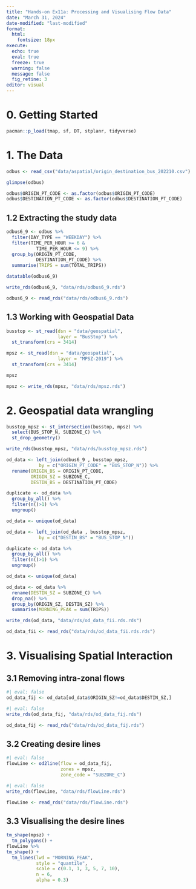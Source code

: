 ```yaml
---
title: "Hands-on Ex11a: Processing and Visualising Flow Data"
date: "March 31, 2024"
date-modified: "last-modified"
format: 
  html:
    fontsize: 18px
execute:
  echo: true
  eval: true
  freeze: true
  warning: false
  message: false
  fig_retine: 3
editor: visual
---
```


# 0. Getting Started

```r
pacman::p_load(tmap, sf, DT, stplanr, tidyverse)
```

# 1. The Data
```r
odbus <- read_csv("data/aspatial/origin_destination_bus_202210.csv")
```

```r
glimpse(odbus)
```

```r
odbus$ORIGIN_PT_CODE <- as.factor(odbus$ORIGIN_PT_CODE)
odbus$DESTINATION_PT_CODE <- as.factor(odbus$DESTINATION_PT_CODE) 
```

## 1.2 Extracting the study data
```r
odbus6_9 <- odbus %>%
  filter(DAY_TYPE == "WEEKDAY") %>%
  filter(TIME_PER_HOUR >= 6 &
           TIME_PER_HOUR <= 9) %>%
  group_by(ORIGIN_PT_CODE,
           DESTINATION_PT_CODE) %>%
  summarise(TRIPS = sum(TOTAL_TRIPS))
```

```r
datatable(odbus6_9)
```

```r
write_rds(odbus6_9, "data/rds/odbus6_9.rds")
```

```r
odbus6_9 <- read_rds("data/rds/odbus6_9.rds")
```

## 1.3 Working with Geospatial Data
```r
busstop <- st_read(dsn = "data/geospatial",
                   layer = "BusStop") %>%
  st_transform(crs = 3414)
```

```r
mpsz <- st_read(dsn = "data/geospatial",
                   layer = "MPSZ-2019") %>%
  st_transform(crs = 3414)
```
```r
mpsz
```

```r
mpsz <- write_rds(mpsz, "data/rds/mpsz.rds")
```

# 2. Geospatial data wrangling
```r
busstop_mpsz <- st_intersection(busstop, mpsz) %>%
  select(BUS_STOP_N, SUBZONE_C) %>%
  st_drop_geometry()
```

```r
write_rds(busstop_mpsz, "data/rds/busstop_mpsz.rds")  
```

```r
od_data <- left_join(odbus6_9 , busstop_mpsz,
            by = c("ORIGIN_PT_CODE" = "BUS_STOP_N")) %>%
  rename(ORIGIN_BS = ORIGIN_PT_CODE,
         ORIGIN_SZ = SUBZONE_C,
         DESTIN_BS = DESTINATION_PT_CODE)
```

```r
duplicate <- od_data %>%
  group_by_all() %>%
  filter(n()>1) %>%
  ungroup()
```

```r
od_data <- unique(od_data)
```

```r
od_data <- left_join(od_data , busstop_mpsz,
            by = c("DESTIN_BS" = "BUS_STOP_N")) 
```

```r
duplicate <- od_data %>%
  group_by_all() %>%
  filter(n()>1) %>%
  ungroup()
```

```r
od_data <- unique(od_data)
```

```r
od_data <- od_data %>%
  rename(DESTIN_SZ = SUBZONE_C) %>%
  drop_na() %>%
  group_by(ORIGIN_SZ, DESTIN_SZ) %>%
  summarise(MORNING_PEAK = sum(TRIPS))
```

```r
write_rds(od_data, "data/rds/od_data_fii.rds.rds")
```

```r
od_data_fii <- read_rds("data/rds/od_data_fii.rds.rds")
```

# 3. Visualising Spatial Interaction

## 3.1 Removing intra-zonal flows
```r
#| eval: false
od_data_fij <- od_data[od_data$ORIGIN_SZ!=od_data$DESTIN_SZ,]
```

```r
#| eval: false
write_rds(od_data_fij, "data/rds/od_data_fij.rds")
```

```r
od_data_fij <- read_rds("data/rds/od_data_fij.rds")
```

## 3.2 Creating desire lines
```r
#| eval: false
flowLine <- od2line(flow = od_data_fij, 
                    zones = mpsz,
                    zone_code = "SUBZONE_C")
```

```r
#| eval: false
write_rds(flowLine, "data/rds/flowLine.rds")
```

```r
flowLine <- read_rds("data/rds/flowLine.rds")
```

## 3.3 Visualising the desire lines
```r
tm_shape(mpsz) +
  tm_polygons() +
flowLine %>%  
tm_shape() +
  tm_lines(lwd = "MORNING_PEAK",
           style = "quantile",
           scale = c(0.1, 1, 3, 5, 7, 10),
           n = 6,
           alpha = 0.3)
```











